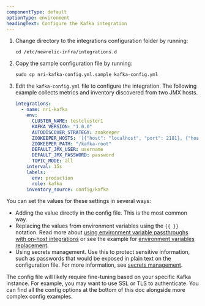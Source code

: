 ```yaml
---
componentType: default
optionType: environment
headingText: Configure the Kafka integration
---
```


1. Change directory to the integrations configuration folder by running:

   ```shell
   cd /etc/newrelic-infra/integrations.d
   ```

2. Copy the sample configuration file by running:

   ```shell
   sudo cp nri-kafka-config.yml.sample kafka-config.yml
   ```

3. Edit the `kafka-config.yml` file to configure the integration. The following example collects metrics and inventory discovered from two JMX hosts.

   ```yml
   integrations:
     - name: nri-kafka
       env:
         CLUSTER_NAME: testcluster1
         KAFKA_VERSION: "1.0.0"
         AUTODISCOVER_STRATEGY: zookeeper
         ZOOKEEPER_HOSTS: '[{"host": "localhost", "port": 2181}, {"host": "localhost2", "port": 2181}]'
         ZOOKEEPER_PATH: "/kafka-root"
         DEFAULT_JMX_USER: username
         DEFAULT_JMX_PASSWORD: password
         TOPIC_MODE: all
       interval: 15s
       labels:
         env: production
         role: kafka
       inventory_source: config/kafka
   ```

You can set the values for these settings in several ways:

* Adding the value directly in the config file. This is the most common way.
* Replacing the values from environment variables using the `{{ }}` notation. Read more about [using environment variable passthroughs with on-host integrations](/docs/infrastructure/install-infrastructure-agent/configuration/configure-infrastructure-agent/#passthrough) or see the example for [environment variables replacement](/docs/infrastructure/host-integrations/host-integrations-list/elasticsearch/elasticsearch-integration#envvar-replacement).
* Using secrets management. Use this to protect sensitive information, such as passwords that would be exposed in plain text on the configuration file. For more information, see [secrets management](/docs/integrations/host-integrations/installation/secrets-management).

The config file will likely require fine-tuning based on your specific Kafka instance. For example, you may want to use SSL or TLS to authenticate. You can find all the config options at the bottom of this doc alongside more complex config examples.
